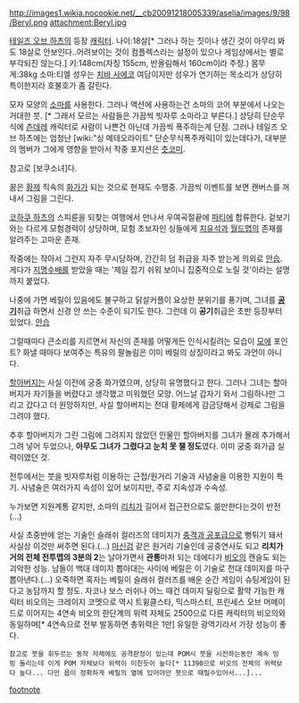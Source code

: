 http://images1.wikia.nocookie.net/__cb20091218005339/aselia/images/9/98/Beryl.png
attachment:Beryl.jpg

[[테일즈 오브 하츠]]의 등장 [[캐릭터]].
나이:18살[* 그러나 하는 짓이나 생긴 것이 아무리 봐도 18살로 안보인다..어려보이는 것이 컴플렉스라는 설정이 있으나 게임상에서는 별로 부각되진 않는다.] 
키:148cm(자칭 155cm, 반올림해서 160cm이라 주장.)
몸무게:38kg
소마:티엘
성우는 [[치바 사에코]] 
여담이지만 성우가 연기하는 목소리가 상당히 특이한지라 호불호가 좀 갈린다.

모자 모양의 [[소마]]를 사용한다. 그러나 액션에 사용하는건 소마의 코어 부분에서 나오는 거대한 붓. [* 그래서 모르는 사람들은 가끔씩 빗자루 소마라고 부른다.] 상당히 단순무식에 [[츤데레]] 캐릭터로 사람이 나쁜건 아닌데 가끔씩 폭주하는게 단점. 그러나 테일즈 오브 하츠에는 엄청난 [wiki:"싱 메테오라이트" 단순무식폭주캐릭]이 있는데다가, 대부분의 멤버가 그에게 영향을 받아서 작중 포지션은 [[츳코미]].

참고로 [보쿠소녀]다.

꿈은 [[황제]] 직속의 [[화가]]가 되는 것으로 현재도 수행중. 가끔씩 이벤트를 보면 캔버스를 꺼내서 그림을 그린다. 

[[코하쿠 하츠]]의 스피룬을 되찾는 여행에서 만나서 우여곡절끝에 [[파티]]에 합류한다. 겉보기와는 다르게 모험경력이 상당하며, 모험 초보자인 싱들에게 [[치유석]]과 [[월드맵]]의 존재를 알려주는 고마운 존재. 

작중에는 작아서 그런지 자주 무시당하며, 간간히 덤 취급을 자주 받는게 의외로 [[안습]]. 게다가 [[지명수배]]를 받았을 때는 '제일 잡기 쉬워 보이니 집중적으로 노릴 것'이라는 설명까지 붙었다.

나중에 가면 베릴이 있음에도 불구하고 닭살커플이 요상한 분위기를 풍기며, 그녀를 '''[[공기]]'''취급 하면서 신경 안 쓰는 수준이 되기도 한다. 그런데 이 '''공기'''취급은 초반 등장부터 있었다. [[안습]]

그럴때마다 큰소리를 지르면서 자신의 존재를 어떻게든 인식시킬려는 모습이 [[모에]] 포인트? 화낼 때마다 보여주는 특유의 팔놀림은 이미 베릴의 상징이라고 봐도 과언이 아니다.

[[할아버지]]는 사실 이전에 궁중 화가였으며, 상당히 유명했다고 한다. 그러나 그녀는 할아버지가 자기들을 버렸다고 생각했고 미워했던 모양. 어느날 갑자기 와서 그림하나만 그리고 갔다고 더 원망하지만, 사실 할아버지는 전대 황제에게 감금당해서 강제로 그림을 그려야 했다.

추후 할아버지가 그린 그림에 그려지지 않았던 인물인 할아버지를 그녀가 몰래 추가해서 그려 넣어 두었으나, '''아무도 그녀가 그렸다고 눈치 못 챌 정도'''였다. 이미 궁중 화가급 실력이였던 것.

전투에서는 붓을 빗자루처럼 이용하는 근접/원거리 기술과 사념술을 이용한 지원이 특기. 사념술은 여러가지 속성이 있어 보이지만, 주로 지속성과 수속성.

누가보면 지원계통 같지만, 소마의 [[리치]]가 길어서 접근전으로도 쓺만한다는것이 반전(…)

사실 초중반에 얻는 기술인 슬래쉬 컬러즈의 데미지가 [[충격과 공포]]급으로 뻥튀기 돼서 사실상 이것만 써주면 된다.(...) [[마신검]] 같은 원거리 기술인데 공중연사도 되고 '''리치가 거의 전체 전투맵의 3분의 2'''는 날아가면서 '''관통'''마저 되는 데에다가 [[비오의]] 캔슬도 되는 괴악한 성능. 남들이 백대 데미지 뽑아대는 사이에 베릴은 이 기술로 천대 데미지를 마구 뽑아낸다.(...) 오죽하면 혹자는 베릴이 슬래쉬 컬러즈를 배운 순간 게임이 슈팅게임이 된다고 농담까지 할 정도. 자코나 보스 러쉬나 어느 때건 데미지 딜링으로 활약 가능한 캐릭터
비오의는 크레이지 코멧으로 역시 트윙클스타, 믹스마스터, 프린세스 오브 머메이드로 이어지는 4연속 비오의
한단계의 위력 자체도 2500으로 다른 캐릭터의 비오의와 동일하며[* 4연속으로 전부 발동하면 총위력은 1만] 유일한 광역기라서 가장 성능이 좋다.
 참고로 붓을 휘두르는 동작 자체에도 공격판정이 있는데 POM시 붓을 시전하는동안 계속 빙빙 돌리는데 이게 POM 자체보다 위력이 미친듯이 높다[* 11390으로 비오의 전체의 위력보다 높다... 다만 몹이 정확하게 베릴의 옆에 있어야만 붓으로 때릴수있어서...]...

[[footnote]]
